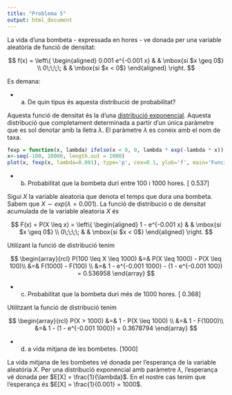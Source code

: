 ```yaml
---
title: "Problema 5"
output: html_document
---
```


La vida d'una bombeta - expressada en hores - ve donada per una variable aleatòria de funció de densitat:

$$
f(x) = \left\{ 
\begin{aligned}
0.001 e^{-0.001 x} & & \mbox{si $x \geq 0$} \\
0\;\;\;\; & & \mbox{si $x < 0$}
\end{aligned}
\right.
$$

Es demana:

 * a. De quin tipus és aquesta distribució de probabilitat?

Aquesta funció de densitat és la d'una [distribució exponencial](https://en.wikipedia.org/wiki/Exponential_distribution). Aquesta distribució que completament determinada a partir d'un única paràmetre que es sol denotar amb la lletra $\lambda$. El paràmetre $\lambda$ es coneix amb el nom de taxa.

```r
fexp = function(x, lambda) ifelse(x < 0, 0, lambda * exp(-lambda * x))
x<-seq(-100, 10000, length.out = 1000)
plot(x, fexp(x, lambda=0.001), type='p', cex=0.1, ylab='f', main='Funció distribució amb paràmetre 0.001')
```

 * b. Probabilitat que la bombeta duri entre 100 i 1000 hores. [ 0.537]

Sigui $X$ la variable aleatoria que denota el temps que dura una bombeta. Sabem que $X\sim exp(\lambda=0.001)$. La funció de distribució o de densitat acumulada de la variable aleatoria $X$ és

$$
F(x) = P(X \leq x) = \left\{ 
\begin{aligned}
1 -  e^{-0.001 x} & & \mbox{si $x \geq 0$} \\
0\;\;\;\; & & \mbox{si $x < 0$}
\end{aligned}
\right.
$$

Utilizant la funció de distribució tenim

$$
\begin{array}{rcl}
P(100 \leq X \leq 1000) &=& P(X \leq 1000) - P(X \leq 100)\\
                        &=& F(1000) - F(100) \\
                        &=& 1 -  e^{-0.001 1000} - (1 -  e^{-0.001 100}) = 0.536958
\end{array}
$$

 * c. Probabilitat que la bombeta duri més de 1000 hores. [ 0.368]

Utilitzant la funció de distribució tenim

$$
\begin{array}{rcl}
P(X > 1000) &=& 1 - P(X \leq 1000) \\
                        &=& 1 - F(1000)\\
                        &=& 1 - (1 -  e^{-0.001 1000}) = 0.3678794
\end{array}
$$

 * d. a vida mitjana de les bombetes. [1000]

La vida mitjana de les bombetes vé donada per l'esperança de la variable aleatória $X$. Per una distribució exponencial amb paràmetre $\lambda$, l'esperança vé donada per $E[X] = \frac{1}{\lambda}$. En el nostre cas tenim que l'esperança és $E[X] = \frac{1}{0.001} = 1000$.

